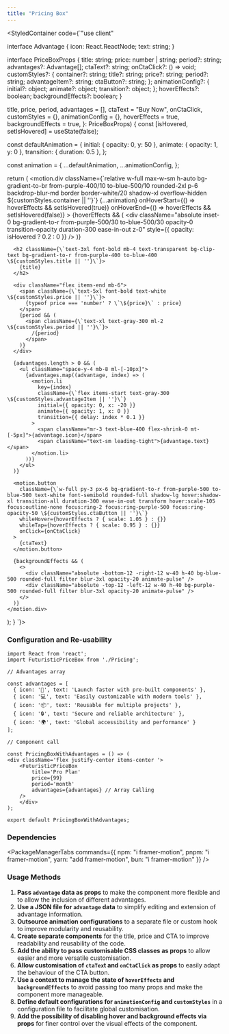 ```yaml
---
title: "Pricing Box"
---
```




<StyledContainer code={`"use client"


interface Advantage {
  icon: React.ReactNode;
  text: string;
}

interface PriceBoxProps {
  title: string;
  price: number | string;
  period?: string;
  advantages?: Advantage[];
  ctaText?: string;
  onCtaClick?: () => void;
  customStyles?: {
    container?: string;
    title?: string;
    price?: string;
    period?: string;
    advantageItem?: string;
    ctaButton?: string;
  };
  animationConfig?: {
    initial?: object;
    animate?: object;
    transition?: object;
  };
  hoverEffects?: boolean;
  backgroundEffects?: boolean;
}

  title,
  price,
  period,
  advantages = [],
  ctaText = "Buy Now",
  onCtaClick,
  customStyles = {},
  animationConfig = {},
  hoverEffects = true,
  backgroundEffects = true,
}: PriceBoxProps) {
  const [isHovered, setIsHovered] = useState(false);

  const defaultAnimation = {
    initial: { opacity: 0, y: 50 },
    animate: { opacity: 1, y: 0 },
    transition: { duration: 0.5 },
  };

  const animation = {
    ...defaultAnimation,
    ...animationConfig,
  };
  
  return (
    <motion.div
      className={\`relative w-full max-w-sm h-auto bg-gradient-to-br from-purple-400/10 to-blue-500/10 rounded-2xl p-6 backdrop-blur-md border border-white/20 shadow-xl overflow-hidden \${customStyles.container || ''}\`}
      {...animation}
      onHoverStart={() => hoverEffects && setIsHovered(true)}
      onHoverEnd={() => hoverEffects && setIsHovered(false)}
    >
      {hoverEffects && (
        <div 
          className="absolute inset-0 bg-gradient-to-r from-purple-500/30 to-blue-500/30 opacity-0 transition-opacity duration-300 ease-in-out z-0" 
          style={{ opacity: isHovered ? 0.2 : 0 }} 
        />
      )}
      
      <h2 className={\`text-3xl font-bold mb-4 text-transparent bg-clip-text bg-gradient-to-r from-purple-400 to-blue-400 \${customStyles.title || ''}\`}>
        {title}
      </h2>
      
      <div className="flex items-end mb-6">
        <span className={\`text-5xl font-bold text-white \${customStyles.price || ''}\`}>
          {typeof price === 'number' ? \`\${price}\` : price}
        </span>
        {period && (
          <span className={\`text-xl text-gray-300 ml-2 \${customStyles.period || ''}\`}>
            /{period}
          </span>
        )}
      </div>
      
      {advantages.length > 0 && (
        <ul className="space-y-4 mb-8 ml-[-10px]">
          {advantages.map((advantage, index) => (
            <motion.li
              key={index}
              className={\`flex items-start text-gray-300 \${customStyles.advantageItem || ''}\`}
              initial={{ opacity: 0, x: -20 }}
              animate={{ opacity: 1, x: 0 }}
              transition={{ delay: index * 0.1 }}
            >
              <span className="mr-3 text-blue-400 flex-shrink-0 mt-[-5px]">{advantage.icon}</span>
              <span className="text-sm leading-tight">{advantage.text}</span>
            </motion.li>
          ))}
        </ul>
      )}
      
      <motion.button
        className={\`w-full py-3 px-6 bg-gradient-to-r from-purple-500 to-blue-500 text-white font-semibold rounded-full shadow-lg hover:shadow-xl transition-all duration-300 ease-in-out transform hover:scale-105 focus:outline-none focus:ring-2 focus:ring-purple-500 focus:ring-opacity-50 \${customStyles.ctaButton || ''}\`}
        whileHover={hoverEffects ? { scale: 1.05 } : {}}
        whileTap={hoverEffects ? { scale: 0.95 } : {}}
        onClick={onCtaClick}
      >
        {ctaText}
      </motion.button>
      
      {backgroundEffects && (
        <>
          <div className="absolute -bottom-12 -right-12 w-40 h-40 bg-blue-500 rounded-full filter blur-3xl opacity-20 animate-pulse" />
          <div className="absolute -top-12 -left-12 w-40 h-40 bg-purple-500 rounded-full filter blur-3xl opacity-20 animate-pulse" />
        </>
      )}
    </motion.div>
  );
}
`}>
    <PricingBoxWithAdvantages></PricingBoxWithAdvantages>
</StyledContainer>

### Configuration and Re-usability

```tsx
import React from 'react';
import FuturisticPriceBox from './Pricing';

// Advantages array 

const advantages = [
  { icon: '🚀', text: 'Launch faster with pre-built components' },
  { icon: '💻', text: 'Easily customizable with modern tools' },
  { icon: '📦', text: 'Reusable for multiple projects' },
  { icon: '🔒', text: 'Secure and reliable architecture' },
  { icon: '🌍', text: 'Global accessibility and performance' }
];

// Component call 

const PricingBoxWithAdvantages = () => (
<div className='flex justify-center items-center '>
    <FuturisticPriceBox 
        title='Pro Plan' 
        price={99} 
        period='month' 
        advantages={advantages} // Array Calling
    />
    </div>
);

export default PricingBoxWithAdvantages;

```

### Dependencies 

<PackageManagerTabs 
  commands={{
    npm: "i framer-motion",
    pnpm: "i framer-motion",
    yarn: "add framer-motion",
    bun: "i framer-motion"
  }} 
/>

### Usage Methods
1. **Pass `advantage` data as props** to make the component more flexible and to allow the inclusion of different advantages.
2. **Use a JSON file for `advantage` data** to simplify editing and extension of advantage information.
3. **Outsource animation configurations** to a separate file or custom hook to improve modularity and reusability.
4. **Create separate components** for the title, price and CTA to improve readability and reusability of the code.
5. **Add the ability to pass customisable CSS classes as props** to allow easier and more versatile customisation.
6. **Allow customisation of `ctaTex`t and `onCtaClick` as props** to easily adapt the behaviour of the CTA button.
7. **Use a context to manage the state of `hoverEffects` and `backgroundEffects`** to avoid passing too many props and make the component more manageable.
8. **Define default configurations for `animationConfig` and `customStyles`** in a configuration file to facilitate global customisation.
9. **Add the possibility of disabling hover and background effects via props** for finer control over the visual effects of the component.